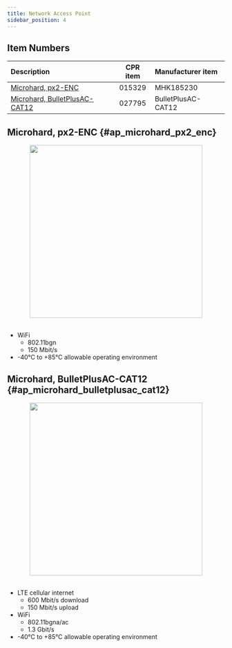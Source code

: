 ```yaml
---
title: Network Access Point
sidebar_position: 4
---
```


## Item Numbers

| Description                                                       | CPR item | Manufacturer item  |
| :---------------------------------------------------------------- | :------: | :----------------- |
| [Microhard, px2-ENC](#ap_microhard_px2_enc)                       |  015329  | MHK185230          |
| [Microhard, BulletPlusAC-CAT12](#ap_microhard_bulletplusac_cat12) |  027795  | BulletPlusAC-CAT12 |

## Microhard, px2-ENC {#ap_microhard_px2_enc}

<center>
  <img
    src="/img/accessories_images/access_point_1.png"
    width="400"
  />
</center>

<br />

- WiFi
  - 802.11bgn
  - 150 Mbit/s
- -40°C to +85°C allowable operating environment

## Microhard, BulletPlusAC-CAT12 {#ap_microhard_bulletplusac_cat12}

<center>
  <img
    src="/img/accessories_images/access_point_2.jpeg"
    width="400"
  />
</center>

<br />

- LTE cellular internet
  - 600 Mbit/s download
  - 150 Mbit/s upload
- WiFi
  - 802.11bgna/ac
  - 1.3 Gbit/s
- -40°C to +85°C allowable operating environment
